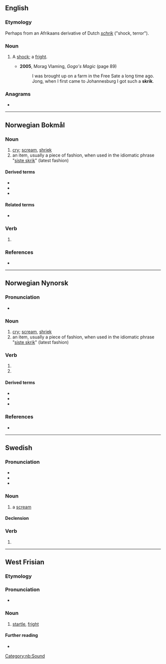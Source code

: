 ==English==

===Etymology===
Perhaps from an Afrikaans derivative of Dutch ''[[schrik]]'' ("shock, terror").

===Noun===
{{en-noun}}

# {{lb|en|South Africa}} A [[shock]]; a [[fright]].
#* '''2005''', Morag Vlaming, ''Gogo's Magic'' (page 89)
#*: I was brought up on a farm in the Free Sate a long time ago. Jong, when I first came to Johannesburg I got such a '''skrik'''.

===Anagrams===
* {{anagrams|en|a=ikkrs|Kirks|kirks}}

----

==Norwegian Bokmål==

===Noun===
{{nb-noun-n1}}

# [[cry]]; [[scream]], [[shriek]]
# an item, usually a piece of fashion, when used in the idiomatic phrase "[[siste skrik]]" (latest fashion)

====Derived terms====
* {{l|nb|angstskrik}}
* {{l|nb|dødsskrik}}
* {{l|nb|siste skrik}}

====Related terms====
* {{l|nb|skrike}}

===Verb===
{{head|nb|verb form}}

# {{imperative of|nb|skrike}}

===References===
* {{R:The Bokmål Dictionary}}

[[Category:nb:Sound]]

----

==Norwegian Nynorsk==

===Pronunciation===
* {{IPA|no|/skriːk/}}

===Noun===
{{nn-noun-n1}}

# [[cry]]; [[scream]], [[shriek]]
# an item, usually a piece of fashion, when used in the idiomatic phrase "[[siste skrik]]" (latest fashion)

===Verb===
{{nn-verb-form}}

# {{infl of|nn|skrika||pres|tense}}
# {{infl of|nn|skrika||imp}}

====Derived terms====
* {{l|nn|angstskrik}}
* {{l|nn|dødsskrik}}
* {{l|nn|siste skrik}}

===References===
* {{R:The Nynorsk Dictionary}}

{{c|nn|Sounds}}

----

==Swedish==

===Pronunciation===
* {{IPA|sv|/skriːk/}}
* {{audio|sv|Sv-skrik.ogg|Audio}}
* {{rhymes|sv|iːk|s=1}}

===Noun===
{{sv-noun|n}}

# a [[scream]]

====Declension====
{{sv-infl-noun-n-zero}}

===Verb===
{{head|sv|verb form}}

# {{sv-verb-form-imp|skrika}}

----

==West Frisian==

===Etymology===
{{rfe|fy}}

===Pronunciation===
* {{IPA|fy|/skrɪk/}}

===Noun===
{{fy-noun|c|-}}

# [[startle]], [[fright]]

====Further reading====
* {{R:WFT|90978}}
